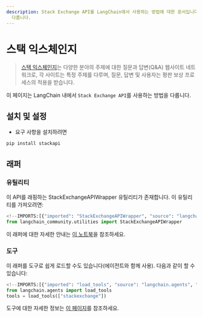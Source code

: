 ```yaml
---
description: Stack Exchange API를 LangChain에서 사용하는 방법에 대한 문서입니다. 설치, 유틸리티 및 도구 사용법을
  다룹니다.
---
```


# 스택 익스체인지

> [스택 익스체인지](https://en.wikipedia.org/wiki/Stack_Exchange)는 다양한 분야의 주제에 대한 질문과 답변(Q&A) 웹사이트 네트워크로, 각 사이트는 특정 주제를 다루며, 질문, 답변 및 사용자는 평판 보상 프로세스의 적용을 받습니다.

이 페이지는 LangChain 내에서 `Stack Exchange API`를 사용하는 방법을 다룹니다.

## 설치 및 설정
- 요구 사항을 설치하려면 
```bash
pip install stackapi
```


## 래퍼

### 유틸리티

이 API를 래핑하는 StackExchangeAPIWrapper 유틸리티가 존재합니다. 이 유틸리티를 가져오려면:

```python
<!--IMPORTS:[{"imported": "StackExchangeAPIWrapper", "source": "langchain_community.utilities", "docs": "https://api.python.langchain.com/en/latest/utilities/langchain_community.utilities.stackexchange.StackExchangeAPIWrapper.html", "title": "Stack Exchange"}]-->
from langchain_community.utilities import StackExchangeAPIWrapper
```


이 래퍼에 대한 자세한 안내는 [이 노트북](/docs/integrations/tools/stackexchange)을 참조하세요.

### 도구

이 래퍼를 도구로 쉽게 로드할 수도 있습니다(에이전트와 함께 사용).
다음과 같이 할 수 있습니다:
```python
<!--IMPORTS:[{"imported": "load_tools", "source": "langchain.agents", "docs": "https://api.python.langchain.com/en/latest/agent_toolkits/langchain_community.agent_toolkits.load_tools.load_tools.html", "title": "Stack Exchange"}]-->
from langchain.agents import load_tools
tools = load_tools(["stackexchange"])
```


도구에 대한 자세한 정보는 [이 페이지](/docs/how_to/tools_builtin)를 참조하세요.